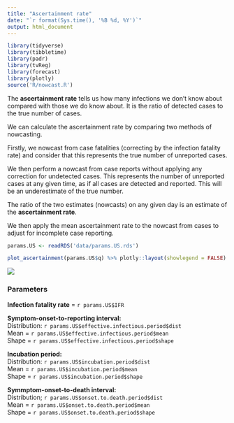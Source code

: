 ```yaml
---
title: "Ascertainment rate"
date: "`r format(Sys.time(), '%B %d, %Y')`"
output: html_document
---
```


<!-- Knit this page third -->

```r

library(tidyverse)
library(tibbletime)
library(padr)
library(tvReg)
library(forecast)
library(plotly)
source('R/nowcast.R')

```

The **ascertainment rate** tells us how many infections we don't know about compared with those we do know about. It is the ratio of detected cases to the true number of cases.

We can calculate the ascertainment rate by comparing two methods of nowcasting. 

Firstly, we nowcast from case fatalities (correcting by the infection fatality rate) and consider that this represents the true number of unreported cases.

We then perform a nowcast from case reports without applying any correction for undetected cases. This represents the number of unreported cases at any given time, as if all cases are detected and reported. This will be an underestimate of the true number.

The ratio of the two estimates (nowcasts) on any given day is an estimate of the **ascertainment rate**.

<!-- $$\text{ascertainment rate for nowcasting from case reports} = \frac{\text{nowcast from case reports without correction}}{\text{nowcast from fatalities corrected for IFR}}$$ -->

We then apply the mean ascertainment rate to the nowcast from cases to adjust for incomplete case reporting.

<!-- Set params for US -->
```r
params.US <- readRDS('data/params.US.rds')
```



```r

plot_ascertainment(params.US$q) %>% plotly::layout(showlegend = FALSE)


```

![](nowcast-legend-ascertainment.png)

### Parameters

**Infection fatality rate** = `r params.US$IFR`

**Symptom-onset-to-reporting interval:**  
Distribution: `r params.US$effective.infectious.period$dist`  
Mean = `r params.US$effective.infectious.period$mean`  
Shape = `r params.US$effective.infectious.period$shape`

**Incubation period:**  
Distribution: `r params.US$incubation.period$dist`  
Mean = `r params.US$incubation.period$mean`  
Shape = `r params.US$incubation.period$shape`

**Symmptom-onset-to-death interval:**  
Distribution; `r params.US$onset.to.death.period$dist`  
Mean = `r params.US$onset.to.death.period$mean`  
Shape = `r params.US$onset.to.death.period$shape`  

